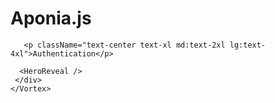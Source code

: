 
<div className="space-y-16">
  <div className="w-full mx-auto overflow-hidden px-4 py-20 md:py-32 lg:py-56 space-y-16">
    <Vortex
      backgroundColor="#010101"
      rangeY={800}
      particleCount={500}
      baseHue={255}
      className="flex items-center flex-col justify-center px-2 md:px-10 py-4 w-full h-full"
    >
     <div className="space-y-4">
       <h1 className="font-bold text-center text-4xl md:text-5xl lg:text-7xl">
         Aponia.js
       </h1>

       <p className="text-center text-xl md:text-2xl lg:text-4xl">Authentication</p>

      <HeroReveal />
     </div>
    </Vortex>
  </div>

  <FeaturesGrid />
</div>
